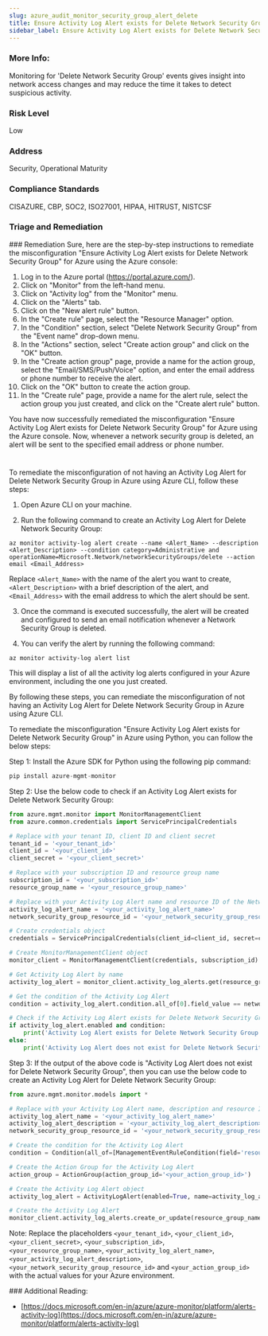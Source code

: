 ```yaml
---
slug: azure_audit_monitor_security_group_alert_delete
title: Ensure Activity Log Alert exists for Delete Network Security Group
sidebar_label: Ensure Activity Log Alert exists for Delete Network Security Group
---
```


### More Info:

Monitoring for 'Delete Network Security Group' events gives insight into network access changes and may reduce the time it takes to detect suspicious activity.

### Risk Level

Low

### Address

Security, Operational Maturity

### Compliance Standards

CISAZURE, CBP, SOC2, ISO27001, HIPAA, HITRUST, NISTCSF


### Triage and Remediation
<Tabs>
<Tab title='Remediation'>
### Remediation

<AccordionGroup>
<Accordion title='Using Console' defaultOpen='true'>
Sure, here are the step-by-step instructions to remediate the misconfiguration "Ensure Activity Log Alert exists for Delete Network Security Group" for Azure using the Azure console:

1. Log in to the Azure portal (https://portal.azure.com/).
2. Click on "Monitor" from the left-hand menu.
3. Click on "Activity log" from the "Monitor" menu.
4. Click on the "Alerts" tab.
5. Click on the "New alert rule" button.
6. In the "Create rule" page, select the "Resource Manager" option.
7. In the "Condition" section, select "Delete Network Security Group" from the "Event name" drop-down menu.
8. In the "Actions" section, select "Create action group" and click on the "OK" button.
9. In the "Create action group" page, provide a name for the action group, select the "Email/SMS/Push/Voice" option, and enter the email address or phone number to receive the alert.
10. Click on the "OK" button to create the action group.
11. In the "Create rule" page, provide a name for the alert rule, select the action group you just created, and click on the "Create alert rule" button.

You have now successfully remediated the misconfiguration "Ensure Activity Log Alert exists for Delete Network Security Group" for Azure using the Azure console. Now, whenever a network security group is deleted, an alert will be sent to the specified email address or phone number.

#
</Accordion>

<Accordion title='Using CLI'>
To remediate the misconfiguration of not having an Activity Log Alert for Delete Network Security Group in Azure using Azure CLI, follow these steps:

1. Open Azure CLI on your machine.

2. Run the following command to create an Activity Log Alert for Delete Network Security Group:

```
az monitor activity-log alert create --name <Alert_Name> --description <Alert_Description> --condition category=Administrative and operationName=Microsoft.Network/networkSecurityGroups/delete --action email <Email_Address>
```

Replace `<Alert_Name>` with the name of the alert you want to create, `<Alert_Description>` with a brief description of the alert, and `<Email_Address>` with the email address to which the alert should be sent.

3. Once the command is executed successfully, the alert will be created and configured to send an email notification whenever a Network Security Group is deleted.

4. You can verify the alert by running the following command:

```
az monitor activity-log alert list
```

This will display a list of all the activity log alerts configured in your Azure environment, including the one you just created.

By following these steps, you can remediate the misconfiguration of not having an Activity Log Alert for Delete Network Security Group in Azure using Azure CLI.
</Accordion>

<Accordion title='Using Python'>
To remediate the misconfiguration "Ensure Activity Log Alert exists for Delete Network Security Group" in Azure using Python, you can follow the below steps:

Step 1: Install the Azure SDK for Python using the following pip command:

```python
pip install azure-mgmt-monitor
```

Step 2: Use the below code to check if an Activity Log Alert exists for Delete Network Security Group:

```python
from azure.mgmt.monitor import MonitorManagementClient
from azure.common.credentials import ServicePrincipalCredentials

# Replace with your tenant ID, client ID and client secret
tenant_id = '<your_tenant_id>'
client_id = '<your_client_id>'
client_secret = '<your_client_secret>'

# Replace with your subscription ID and resource group name
subscription_id = '<your_subscription_id>'
resource_group_name = '<your_resource_group_name>'

# Replace with your Activity Log Alert name and resource ID of the Network Security Group
activity_log_alert_name = '<your_activity_log_alert_name>'
network_security_group_resource_id = '<your_network_security_group_resource_id>'

# Create credentials object
credentials = ServicePrincipalCredentials(client_id=client_id, secret=client_secret, tenant=tenant_id)

# Create MonitorManagementClient object
monitor_client = MonitorManagementClient(credentials, subscription_id)

# Get Activity Log Alert by name
activity_log_alert = monitor_client.activity_log_alerts.get(resource_group_name, activity_log_alert_name)

# Get the condition of the Activity Log Alert
condition = activity_log_alert.condition.all_of[0].field_value == network_security_group_resource_id and activity_log_alert.condition.all_of[0].equals == 'Microsoft.Network/networkSecurityGroups/delete'

# Check if the Activity Log Alert exists for Delete Network Security Group
if activity_log_alert.enabled and condition:
    print('Activity Log Alert exists for Delete Network Security Group')
else:
    print('Activity Log Alert does not exist for Delete Network Security Group')
```

Step 3: If the output of the above code is "Activity Log Alert does not exist for Delete Network Security Group", then you can use the below code to create an Activity Log Alert for Delete Network Security Group:

```python
from azure.mgmt.monitor.models import *

# Replace with your Activity Log Alert name, description and resource ID of the Network Security Group
activity_log_alert_name = '<your_activity_log_alert_name>'
activity_log_alert_description = '<your_activity_log_alert_description>'
network_security_group_resource_id = '<your_network_security_group_resource_id>'

# Create the condition for the Activity Log Alert
condition = Condition(all_of=[ManagementEventRuleCondition(field='resourceId', equals=network_security_group_resource_id), ManagementEventRuleCondition(field='operationName', equals='Microsoft.Network/networkSecurityGroups/delete')])

# Create the Action Group for the Activity Log Alert
action_group = ActionGroup(action_group_id='<your_action_group_id>')

# Create the Activity Log Alert object
activity_log_alert = ActivityLogAlert(enabled=True, name=activity_log_alert_name, description=activity_log_alert_description, condition=condition, actions=[action_group])

# Create the Activity Log Alert
monitor_client.activity_log_alerts.create_or_update(resource_group_name, activity_log_alert_name, activity_log_alert)
```

Note: Replace the placeholders `<your_tenant_id>`, `<your_client_id>`, `<your_client_secret>`, `<your_subscription_id>`, `<your_resource_group_name>`, `<your_activity_log_alert_name>`, `<your_activity_log_alert_description>`, `<your_network_security_group_resource_id>` and `<your_action_group_id>` with the actual values for your Azure environment.
</Accordion>

</AccordionGroup>
</Tab>
</Tabs>
### Additional Reading:

- [https://docs.microsoft.com/en-in/azure/azure-monitor/platform/alerts-activity-log](https://docs.microsoft.com/en-in/azure/azure-monitor/platform/alerts-activity-log) 

